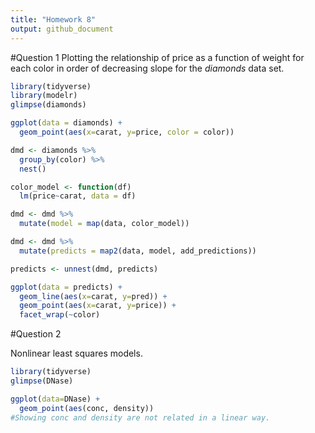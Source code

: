 ```yaml
---
title: "Homework 8"
output: github_document
---
```

#Question 1
Plotting the relationship of price as a function of weight for each color in order of decreasing slope for the *diamonds* data set.

```r
library(tidyverse)
library(modelr)
glimpse(diamonds)

ggplot(data = diamonds) +
  geom_point(aes(x=carat, y=price, color = color))

dmd <- diamonds %>%
  group_by(color) %>%
  nest()
```
```r
color_model <- function(df)
  lm(price~carat, data = df)

dmd <- dmd %>%
  mutate(model = map(data, color_model))

dmd <- dmd %>%
  mutate(predicts = map2(data, model, add_predictions))

predicts <- unnest(dmd, predicts)

```


```r
ggplot(data = predicts) +
  geom_line(aes(x=carat, y=pred)) +
  geom_point(aes(x=carat, y=price)) +
  facet_wrap(~color)

```

#Question 2

Nonlinear least squares models.

```r
library(tidyverse)
glimpse(DNase)

ggplot(data=DNase) +
  geom_point(aes(conc, density))
#Showing conc and density are not related in a linear way.
```
```r

```

